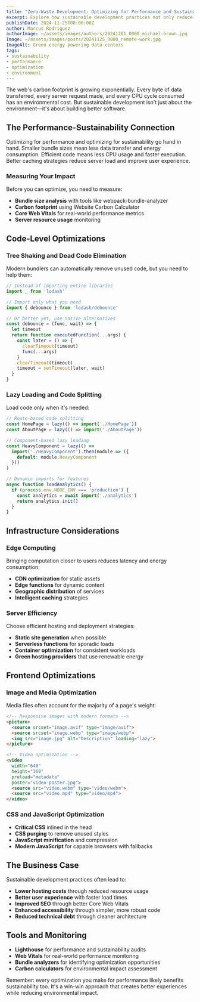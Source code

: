 ```yaml
---
title: "Zero-Waste Development: Optimizing for Performance and Sustainability"
excerpt: Explore how sustainable development practices not only reduce environmental impact but also lead to better performing, more accessible applications.
publishDate: 2024-11-25T00:00:00Z
author: Marcus Rodriguez
authorImage: ~/assets/images/authors/20241201_0000_michael-brown.jpg
Image: ~/assets/images/posts/20241125_0000_remote-work.jpg
ImageAlt: Green energy powering data centers
tags:
- sustainability
- performance
- optimization
- environment
---
```


The web's carbon footprint is growing exponentially. Every byte of data transferred, every server request made, and every CPU cycle consumed has an environmental cost. But sustainable development isn't just about the environment—it's about building better software.

## The Performance-Sustainability Connection

Optimizing for performance and optimizing for sustainability go hand in hand. Smaller bundle sizes mean less data transfer and energy consumption. Efficient code means less CPU usage and faster execution. Better caching strategies reduce server load and improve user experience.

### Measuring Your Impact

Before you can optimize, you need to measure:

- **Bundle size analysis** with tools like webpack-bundle-analyzer
- **Carbon footprint** using Website Carbon Calculator
- **Core Web Vitals** for real-world performance metrics
- **Server resource usage** monitoring

## Code-Level Optimizations

### Tree Shaking and Dead Code Elimination

Modern bundlers can automatically remove unused code, but you need to help them:

```javascript
// Instead of importing entire libraries
import _ from 'lodash'

// Import only what you need
import { debounce } from 'lodash/debounce'

// Or better yet, use native alternatives
const debounce = (func, wait) => {
  let timeout
  return function executedFunction(...args) {
    const later = () => {
      clearTimeout(timeout)
      func(...args)
    }
    clearTimeout(timeout)
    timeout = setTimeout(later, wait)
  }
}
```

### Lazy Loading and Code Splitting

Load code only when it's needed:

```javascript
// Route-based code splitting
const HomePage = lazy(() => import('./HomePage'))
const AboutPage = lazy(() => import('./AboutPage'))

// Component-based lazy loading
const HeavyComponent = lazy(() => 
  import('./HeavyComponent').then(module => ({
    default: module.HeavyComponent
  }))
)

// Dynamic imports for features
async function loadAnalytics() {
  if (process.env.NODE_ENV === 'production') {
    const analytics = await import('./analytics')
    return analytics.init()
  }
}
```

## Infrastructure Considerations

### Edge Computing

Bringing computation closer to users reduces latency and energy consumption:

- **CDN optimization** for static assets
- **Edge functions** for dynamic content
- **Geographic distribution** of services
- **Intelligent caching** strategies

### Server Efficiency

Choose efficient hosting and deployment strategies:

- **Static site generation** when possible
- **Serverless functions** for sporadic loads
- **Container optimization** for consistent workloads
- **Green hosting providers** that use renewable energy

## Frontend Optimizations

### Image and Media Optimization

Media files often account for the majority of a page's weight:

```html
<!-- Responsive images with modern formats -->
<picture>
  <source srcset="image.avif" type="image/avif">
  <source srcset="image.webp" type="image/webp">
  <img src="image.jpg" alt="Description" loading="lazy">
</picture>

<!-- Video optimization -->
<video 
  width="640" 
  height="360" 
  preload="metadata"
  poster="video-poster.jpg">
  <source src="video.webm" type="video/webm">
  <source src="video.mp4" type="video/mp4">
</video>
```

### CSS and JavaScript Optimization

- **Critical CSS** inlined in the head
- **CSS purging** to remove unused styles
- **JavaScript minification** and compression
- **Modern JavaScript** for capable browsers with fallbacks

## The Business Case

Sustainable development practices often lead to:

- **Lower hosting costs** through reduced resource usage
- **Better user experience** with faster load times
- **Improved SEO** through better Core Web Vitals
- **Enhanced accessibility** through simpler, more robust code
- **Reduced technical debt** through cleaner architecture

## Tools and Monitoring

- **Lighthouse** for performance and sustainability audits
- **Web Vitals** for real-world performance monitoring
- **Bundle analyzers** for identifying optimization opportunities
- **Carbon calculators** for environmental impact assessment

Remember: every optimization you make for performance likely benefits sustainability too. It's a win-win approach that creates better experiences while reducing environmental impact.